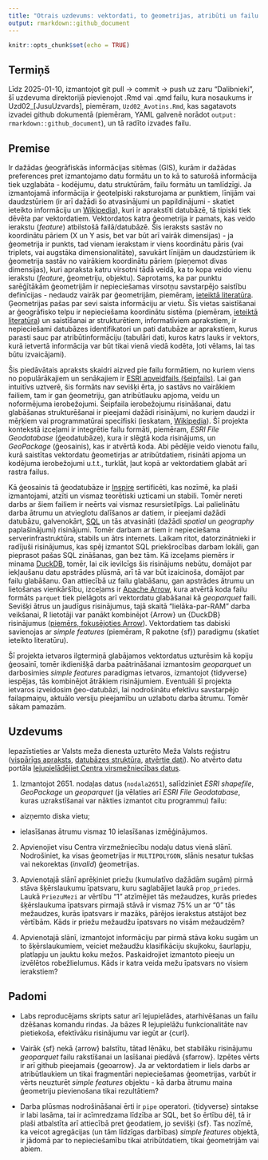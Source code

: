 ```yaml
---
title: "Otrais uzdevums: vektordati, to ģeometrijas, atribūti un failu formāti"
output: rmarkdown::github_document
---
```


```r
knitr::opts_chunk$set(echo = TRUE)
```


## Termiņš

Līdz 2025-01-10, izmantojot git pull -> commit -> push uz zaru "Dalibnieki", 
šī uzdevuma direktorijā pievienojot .Rmd vai .qmd failu, kura nosaukums ir 
Uzd02_[JusuUzvards], piemēram, `Uzd02_Avotins.Rmd`, kas sagatavots izvadei github 
dokumentā (piemēram, YAML galvenē norādot `output: rmarkdown::github_document`), 
un tā radīto izvades failu.

## Premise

Ir dažādas ģeogrāfiskās informācijas sitēmas (GIS), kurām ir dažādas preferences pret 
izmantojamo datu formātu un to kā to saturošā informācija tiek uzglabāta - 
kodējumu, datu struktūrām, failu formātu un tamlīdzīgi. Ja izmantojamā informācija 
ir ģeotelpiski raksturojama ar punktiem, līnijām vai daudzstūriem (ir arī dažādi 
šo atvasinājumi un papildinājumi - skatiet ieteikto informāciju un 
[Wikipedia](https://en.wikipedia.org/wiki/GIS_file_format)), kuri ir aprakstīti 
datubāzē, tā tipiski tiek dēvēta par vektordatiem. Vektordatos katra ģeometrija ir 
pamats, kas veido ierakstu (*feature*) atbilstošā failā/datubāzē. Šis ieraksts sastāv 
no koordinātu pāriem (X un Y asis, bet var būt arī vairāk dimensijas) - ja ģeometrija 
ir punkts, tad vienam ierakstam ir viens koordinātu pāris (vai triplets, vai augstāka 
dimensionalitāte), savukārt līnijām un daudzstūriem ik ģeometrija sastāv no vairākiem 
koordinātu pāriem (pieņemot divas dimensijas), kuri apraksta katru virsotni tādā veidā, 
ka to kopa veido vienu ierakstu (*feature*, ģeometriju, objektu). Saprotams, ka par 
punktu sarēģītākām ģeometrijām ir nepieciešamas virsotņu savstarpējo saistību 
definīcijas - nedaudz vairāk par ģeometrijām, piemēram, 
[ieteiktā literatūra](https://r-spatial.org/book/03-Geometries.html). 
Ģeometrijas pašas par sevi saista informāciju ar vietu. Šīs vietas saistīšanai ar 
ģeogrāfisko telpu ir nepieciešama koordinātu sistēma 
(piemēram, [ieteiktā literatūra](https://r-spatial.org/book/02-Spaces.html)) un saistīšanai ar 
strukturētiem, informatīviem aprakstiem, ir nepieciešami datubāzes identifikatori un 
pati datubāze ar aprakstiem, kurus parasti sauc par atribūtinformāciju (tabulāri dati, 
kuros katrs lauks ir vektors, kurā ietvertā informācija var būt tikai vienā viedā kodēta, 
ļoti vēlams, lai tas būtu izvaicājami). 

Šis piedāvātais apraksts skaidri aizved pie 
failu formātiem, no kuriem viens no populārākajiem un senākajiem ir 
[ESRI apveidfails (šeipfails)](https://en.wikipedia.org/wiki/Shapefile). 
Lai gan intuitīvs uztverē, šis formāts nav sevišķi ērta, jo sastāvs no vairākiem failiem, 
tam ir gan ģeometriju, gan atribūtlauku apjoma, veidu un noformējuma ierobežojumi. 
Šeipfaila ierobežojumu risināšanai, datu glabāšanas strukturēšanai ir pieejami dažādi 
risinājumi, no kuriem daudzi ir mēŗķiem vai programmatūrai specifiski (ieskatam, 
[Wikipedia](https://en.wikipedia.org/wiki/GIS_file_format)). Šī projekta kontekstā 
izceļami ir integrētie failu formāti, piemēram, *ESRI File Geodatabase* (ģeodatubāze), kura ir 
slēgtā koda risinājums, un *GeoPackage* (ģeosainis), kas ir atvērtā koda. Abi pēdējie veido vienotu 
failu, kurā saistītas vektordatu ģeometirjas ar atribūtdatiem, risināti apjoma un 
kodējuma ierobežojumi u.t.t., turklāt, ļaut kopā ar vektordatiem glabāt arī 
rastra failus. 

Kā ģeosainis tā ģeodatubāze ir [Inspire](https://knowledge-base.inspire.ec.europa.eu/index_en) 
sertificēti, kas nozīmē, ka plaši izmantojami, atzīti un vismaz teorētiski uzticami un 
stabili. Tomēr nereti darbs ar šiem failiem ir neērts vai vismaz resursietilpīgs. 
Lai palielinātu darba ātrumu un atvieglotu dalīšanos ar datiem, ir pieejami dažādi 
datubāzu, galvenokārt, [SQL](https://en.wikipedia.org/wiki/SQL) un tās atvasināti 
(dažādi *spatial* un *geography* paplašinājumi) risinājumi. 
Tomēr darbam ar tiem ir nepieciešama serverinfrastruktūra, stabils un ātrs internets. 
Laikam ritot, datorzinātnieki ir radījuši risinājumus, kas spēj izmantot SQL 
priekšrocības darbam lokāli, gan pieprasot pašas SQL zināšanas, gan bez tām. 
Kā izceļams piemērs ir minama [DuckDB](https://duckdb.org/), tomēr, lai cik ievilcīgs 
šis risinājums nebūtu, domājot par iekļaušanu datu apstrādes plūsmā, arī tā var būt 
izaicinoša, domājot par failu glabāšanu. Gan attiecībā uz failu glabāšanu, gan apstrādes 
ātrumu un lietošanas vienkāršību, izceļams ir [Apache Arrow](https://arrow.apache.org/), kura 
atvērtā koda failu formāts `parquet` tiek pielāgots arī vektordatu glabāšanai kā 
*geoparquet* faili. Sevišķi ātrus un jaudīgus risinājumus, tajā skaitā "lielāka-par-RAM" 
darba veikšanai, R lietotāji var panākt kombinējot {Arrow} un {DuckDB} risinājumus 
([piemērs, fokusējoties Arrow](https://arrow-user2022.netlify.app/)). 
Vektordatiem tas dabiski savienojas ar *simple features* (piemēram, 
R pakotne {sf}) paradigmu (skatiet ieteikto literatūru).

Šī projekta ietvaros ilgtermiņā glabājamos vektordatus uzturēsim kā kopiju ģeosainī, tomēr 
ikdienišķā darba paātrināšanai izmantosim *geoparquet* un darbosimies *simple features* 
paradigmas ietvaros, izmantojot {tidyverse} iespējas, tās kombinējot ātrākiem risinājumiem. 
Eventuāli šī projekta ietvaros izveidosim ģeo-datubāzi, lai nodrošinātu efektīvu 
savstarpējo failapmaiņu, aktuālo versiju pieejamību un uzlabotu darba ātrumu. Tomēr 
sākam pamazām.


## Uzdevums

Iepazīstieties ar Valsts meža dienesta uzturēto Meža Valsts reģistru 
([vispārīgs apraksts](https://www.vmd.gov.lv/lv/meza-valsts-registrs), 
[datubāzes struktūra](https://gis.vmd.gov.lv/Public/GetClasificators),
[atvērtie dati](https://data.gov.lv/dati/lv/dataset/meza-valsts-registra-meza-dati)). 
No atvērto datu portāla [lejupielādējiet Centra virsmežniecības datus](https://data.gov.lv/dati/lv/dataset/meza-valsts-registra-meza-dati/resource/392dfb67-eeeb-43c2-b082-35f9cf986128). 

1. Izmantojot 2651. nodaļas datus (`nodala2651`), salīdziniet *ESRI shapefile*, *GeoPackage* 
un *geoparquet* (ja vēlaties arī *ESRI File Geodatabase*, kuras uzrakstīšanai var nākties izmantot 
citu programmu) failu:

  - aizņemto diska vietu;
  
  - ielasīšanas ātrumu vismaz 10 ielasīšanas izmēģinājumos.
  
2. Apvienojiet visu Centra virzmežniecību nodaļu datus vienā slānī. Nodrošiniet, 
ka visas ģeometrijas ir `MULTIPOLYGON`, slānis nesatur tukšas vai nekorektas (*invalid*) 
ģeometrijas.

3. Apvienotajā slānī aprēķiniet priežu (kumulatīvo dažādām sugām) pirmā stāva 
šķērslaukumu īpatsvaru, kuru saglabājiet laukā `prop_priedes`. Laukā `PriezuMezi` 
ar vērtību "1" atzīmējiet tās mežaudzes, kurās priedes šķērslaukuma īpatsvars 
pirmajā stāvā ir vismaz 75% un ar "0" tās mežaudzes, kurās īpatsvars ir mazāks, 
pārējos ierakstus atstājot bez vērtībām. Kāds ir priežu mežaudžu īpatsvars no 
visām mežaudzēm? 

4. Apvienotajā slānī, izmantojot informāciju par pirmā stāva koku sugām un to 
šķērslaukumiem, veiciet mežaudžu klasifikāciju skujkoku, šaurlapju, platlapju un 
jauktu koku mežos. Paskaidrojiet izmantoto pieeju un izvēlētos robežlielumus. Kāds 
ir katra veida mežu īpatsvars no visiem ierakstiem? 


## Padomi

- Labs reproducējams skripts satur arī lejupielādes, atarhivēšanas un failu dzēšanas 
komandu rindas. Ja bāzes R lejupielāžu funkcionalitāte nav pietiekoša, efektīvāku 
risinājumu var iegūt ar {curl}.

- Vairāk {sf} nekā {arrow} balstītu, tātad lēnāku, bet stabilāku risinājumu 
*geoparquet* failu rakstīšanai un lasīšanai piedāvā {sfarrow}. Izpētes vērts 
ir arī github pieejamais {geoarrow}. Ja ar vektordatiem ir liels darbs ar 
atribūtlaukiem un tikai fragmentāri nepieciešamas ģeometrijas, varbūt ir vērts 
neuzturēt *simple features* objektu - kā darba ātrumu maina ģeometriju pievienošana 
tikai rezultātiem?

- Darba plūsmas nodrošināšanai ērti ir `pipe` operatori. {tidyverse} sintakse ir 
labi lasāma, tai ir acīmredzama līdzība ar SQL, bet šo ērtību dēļ, tā ir plaši 
atbalstīta arī attiecībā pret ģeodatiem, jo sevišķi {sf}. Tas nozīmē, ka veicot agregācijas 
(un tām līdzīgas darbības) *simple features* objektā, ir jādomā par to 
nepieciešamību tikai atribūtdatiem, tikai ģeometrijām vai abiem.
